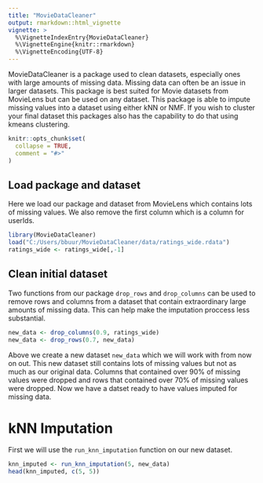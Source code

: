 ```yaml
---
title: "MovieDataCleaner"
output: rmarkdown::html_vignette
vignette: >
  %\VignetteIndexEntry{MovieDataCleaner}
  %\VignetteEngine{knitr::rmarkdown}
  %\VignetteEncoding{UTF-8}
---
```


MovieDataCleaner is a package used to clean datasets, especially ones with large amounts of missing data. Missing data can often be an issue in larger datasets. This package is best suited for Movie datasets from MovieLens but can be used on any dataset. This package is able to impute missing values into a dataset using either kNN or NMF. If you wish to cluster your final dataset this packages also has the capability to do that using kmeans clustering.

```r
knitr::opts_chunk$set(
  collapse = TRUE,
  comment = "#>"
)
```

## Load package and dataset

Here we load our package and dataset from MovieLens which contains lots of missing values. We also remove the first column which is a column for userIds.

```r
library(MovieDataCleaner)
load("C:/Users/bbuur/MovieDataCleaner/data/ratings_wide.rdata")
ratings_wide <- ratings_wide[,-1]
```

## Clean initial dataset

Two functions from our package `drop_rows` and `drop_columns` can be used to remove rows and columns from a dataset that contain extraordinary large amounts of missing data. This can help make the imputation proccess less substantial.

```r
new_data <- drop_columns(0.9, ratings_wide)
new_data <- drop_rows(0.7, new_data)
```

Above we create a new dataset `new_data` which we will work with from now on out. This new dataset still contains lots of missing values but not as much as our original data. Columns that contained over 90% of missing values were dropped and rows that contained over 70% of missing values were dropped. Now we have a datset ready to have values imputed for missing data.

# kNN Imputation

First we will use the `run_knn_imputation` function on our new dataset.

```r
knn_imputed <- run_knn_imputation(5, new_data)
head(knn_imputed, c(5, 5))
```



